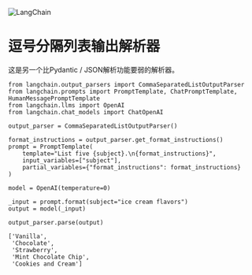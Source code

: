 

<Head>
  <script>
    {
      `(function() {
         var _hmt = _hmt || [];
(function() {
  var hm = document.createElement("script");
  hm.src = "https://hm.baidu.com/hm.js?e60fb290e204e04c5cb6f79b0ac1e697";
  var s = document.getElementsByTagName("script")[0]; 
  s.parentNode.insertBefore(hm, s);
})();
       })();`
    }
  </script>
</Head>

![LangChain](https://pica.zhimg.com/50/v2-56e8bbb52aa271012541c1fe1ceb11a2_r.gif)





逗号分隔列表输出解析器
=====

这是另一个比Pydantic / JSON解析功能要弱的解析器。

```
from langchain.output_parsers import CommaSeparatedListOutputParser
from langchain.prompts import PromptTemplate, ChatPromptTemplate, HumanMessagePromptTemplate
from langchain.llms import OpenAI
from langchain.chat_models import ChatOpenAI

```

```
output_parser = CommaSeparatedListOutputParser()

```

```
format_instructions = output_parser.get_format_instructions()
prompt = PromptTemplate(
    template="List five {subject}.\n{format_instructions}",
    input_variables=["subject"],
    partial_variables={"format_instructions": format_instructions}
)

```

```
model = OpenAI(temperature=0)

```

```
_input = prompt.format(subject="ice cream flavors")
output = model(_input)

```

```
output_parser.parse(output)

```

```
['Vanilla',
 'Chocolate',
 'Strawberry',
 'Mint Chocolate Chip',
 'Cookies and Cream']

```

